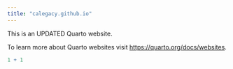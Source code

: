 ```yaml
---
title: "calegacy.github.io"
---
```


This is an UPDATED Quarto website.

To learn more about Quarto websites visit <https://quarto.org/docs/websites>.

```r
1 + 1
```
